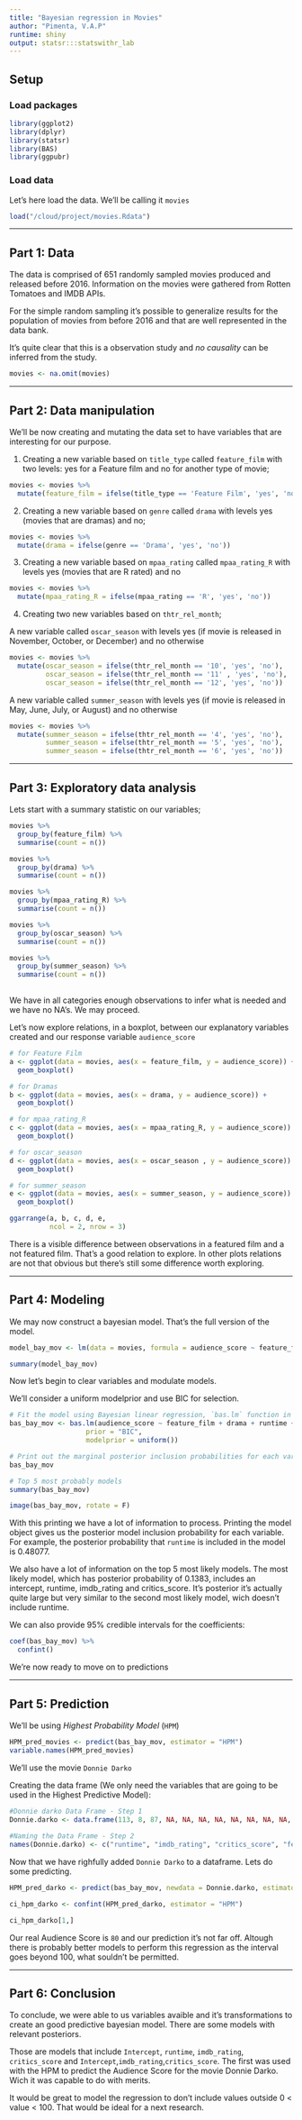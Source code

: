 ```yaml
---
title: "Bayesian regression in Movies"
author: "Pimenta, V.A.P"
runtime: shiny
output: statsr:::statswithr_lab
---
```


## Setup

### Load packages

```r
library(ggplot2)
library(dplyr)
library(statsr)
library(BAS)
library(ggpubr)
```

### Load data

Let's here load the data. We'll be calling it `movies`

```r
load("/cloud/project/movies.Rdata")
```


* * *

## Part 1: Data

 The data is comprised of 651 randomly sampled movies produced and released before 2016. Information on the movies were gathered from Rotten Tomatoes and IMDB APIs.
 
 For the simple random sampling it's possible to generalize results for the population of movies from before 2016 and that are well represented in the data bank.
 
 It's quite clear that this is a observation study and *no causality* can be inferred from the study.


```r
movies <- na.omit(movies)
```

* * *

## Part 2: Data manipulation

  We'll be now creating and mutating the data set to have variables that are interesting for our purpose. 
  
  1) Creating a new variable based on `title_type` called `feature_film` with two levels: yes for a Feature film and no for another type of movie;

```r
movies <- movies %>%
  mutate(feature_film = ifelse(title_type == 'Feature Film', 'yes', 'no'))
```

  2) Creating a new variable based on `genre` called `drama` with levels yes (movies that are dramas) and no;

```r
movies <- movies %>%
  mutate(drama = ifelse(genre == 'Drama', 'yes', 'no'))
```

3) Creating a new variable based on `mpaa_rating` called `mpaa_rating_R` with levels yes (movies that are R rated) and no

```r
movies <- movies %>%
  mutate(mpaa_rating_R = ifelse(mpaa_rating == 'R', 'yes', 'no'))
```


4) Creating two new variables based on `thtr_rel_month`;

  A new variable called `oscar_season` with levels yes (if movie is released in November, October, or December) and no otherwise
    
```r
movies <- movies %>%
  mutate(oscar_season = ifelse(thtr_rel_month == '10', 'yes', 'no'),
         oscar_season = ifelse(thtr_rel_month == '11' , 'yes', 'no'),
         oscar_season = ifelse(thtr_rel_month == '12', 'yes', 'no'))
```    
    
  A new variable called `summer_season` with levels yes (if movie is released in May, June, July, or August) and no otherwise
    
```r
movies <- movies %>%
  mutate(summer_season = ifelse(thtr_rel_month == '4', 'yes', 'no'),
         summer_season = ifelse(thtr_rel_month == '5', 'yes', 'no'),
         summer_season = ifelse(thtr_rel_month == '6', 'yes', 'no'))
```

* * *

## Part 3: Exploratory data analysis

Lets start with a summary statistic on our variables;

```r
movies %>%
  group_by(feature_film) %>%
  summarise(count = n())

movies %>%
  group_by(drama) %>%
  summarise(count = n())

movies %>%
  group_by(mpaa_rating_R) %>%
  summarise(count = n())

movies %>%
  group_by(oscar_season) %>%
  summarise(count = n())

movies %>%
  group_by(summer_season) %>%
  summarise(count = n())
  
```

We have in all categories enough observations to infer what is needed and we have no NA's. We may proceed.


Let's now explore relations, in a boxplot, between our explanatory variables created and our response variable `audience_score`

```r
# for Feature Film
a <- ggplot(data = movies, aes(x = feature_film, y = audience_score)) +
  geom_boxplot()

# for Dramas
b <- ggplot(data = movies, aes(x = drama, y = audience_score)) +
  geom_boxplot()

# for mpaa_rating_R
c <- ggplot(data = movies, aes(x = mpaa_rating_R, y = audience_score)) +
  geom_boxplot()

# for oscar_season
d <- ggplot(data = movies, aes(x = oscar_season , y = audience_score)) +
  geom_boxplot()

# for summer_season
e <- ggplot(data = movies, aes(x = summer_season, y = audience_score)) +
  geom_boxplot()

ggarrange(a, b, c, d, e, 
          ncol = 2, nrow = 3)
```

  There is a visible difference between observations in a featured film and a not featured film. That's a good relation to explore. In other plots relations are not that obvious but there's still some difference worth exploring.
  

* * *

## Part 4: Modeling

We may now construct a bayesian model. That's the full version of the model.

```r

model_bay_mov <- lm(data = movies, formula = audience_score ~ feature_film + drama + runtime + mpaa_rating_R + thtr_rel_year + oscar_season + summer_season + imdb_rating + imdb_num_votes + critics_score + best_pic_nom + best_pic_win + best_actor_win + best_actress_win + best_dir_win + top200_box)

summary(model_bay_mov)
```

Now let's begin to clear variables and modulate models.

We'll consider a uniform modelprior and use BIC for selection.

```r
# Fit the model using Bayesian linear regression, `bas.lm` function in the `BAS` package
bas_bay_mov <- bas.lm(audience_score ~ feature_film + drama + runtime + mpaa_rating_R + thtr_rel_year + oscar_season + summer_season + imdb_rating + imdb_num_votes + critics_score + best_pic_nom + best_pic_win + best_actor_win + best_actress_win + best_dir_win + top200_box, data = movies,
                   prior = "BIC", 
                   modelprior = uniform())

# Print out the marginal posterior inclusion probabilities for each variable                
bas_bay_mov

# Top 5 most probably models
summary(bas_bay_mov)

image(bas_bay_mov, rotate = F)
```

  With this printing we have a lot of information to process. Printing the model object gives us the posterior model inclusion probability for each variable. For example, the posterior probability that `runtime` is included in the model is 0.48077.

  We also have a lot of information on the top 5 most likely models. The most likely model, which has posterior probability of 0.1383, includes an intercept, runtime, imdb_rating and critics_score. It's posterior it's actually quite large but very similar to the second most likely model, wich doesn't include runtime.


We can also provide 95% credible intervals for the coefficients:

```r
coef(bas_bay_mov) %>%
  confint()
```

We're now ready to move on to predictions

* * *

## Part 5: Prediction


We'll be using *Highest Probability Model* (`HPM`)

```r
HPM_pred_movies <- predict(bas_bay_mov, estimator = "HPM")
variable.names(HPM_pred_movies)
```

We'll use the movie `Donnie Darko`

Creating the data frame (We only need the variables that are going to be used in the Highest Predictive Model):

```r
#Donnie darko Data Frame - Step 1    
Donnie.darko <- data.frame(113, 8, 87, NA, NA, NA, NA, NA, NA, NA, NA, NA, NA, NA, NA, NA)      
  
#Naming the Data Frame - Step 2  
names(Donnie.darko) <- c("runtime", "imdb_rating", "critics_score", "feature_film" , "drama", "mpaa_rating_R", "thtr_rel_year", "oscar_season", "summer_season", "imdb_num_votes","best_pic_nom","best_pic_win" , "best_actor_win", "best_actress_win" , "best_dir_win" , "top200_box")  
```


Now that we have righfully added `Donnie Darko` to a dataframe. Lets do some predicting.


```r
HPM_pred_darko <- predict(bas_bay_mov, newdata = Donnie.darko, estimator = "HPM", se.fit = TRUE)

ci_hpm_darko <- confint(HPM_pred_darko, estimator = "HPM")

ci_hpm_darko[1,]
```
Our real Audience Score is `80` and our prediction it's not far off. Altough there is probably better models to perform this regression as the interval goes beyond 100, what souldn't be permitted.


* * *

## Part 6: Conclusion

 To conclude, we were able to us variables avaible and it's transformations to create an good predictive bayesian model. There are some models with relevant posteriors. 
 
 Those are models that include `Intercept`, `runtime`, `imdb_rating`, `critics_score` and `Intercept`,`imdb_rating`,`critics_score`. The first was used with the HPM to predict the Audience Score for the movie Donnie Darko. Wich it was capable to do with merits.
 
 It would be great to model the regression to don't include values outside 0 < value < 100. That would be ideal for a next research.
